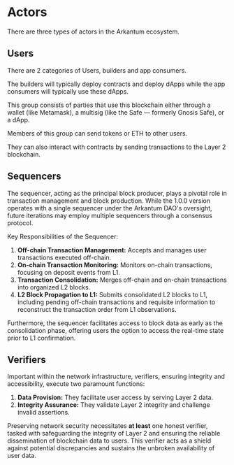 # Actors

There are three types of actors in the Arkantum ecosystem.

## Users

There are 2 categories of Users, builders and app consumers.

The builders will typically deploy contracts and deploy dApps while the app consumers will typically use these dApps.

This group consists of parties that use this blockchain either through a wallet (like Metamask), a multisig (like the Safe — formerly Gnosis Safe), or a dApp.

Members of this group can send tokens or ETH to other users.

They can also interact with contracts by sending transactions to the Layer 2 blockchain.

## Sequencers

The sequencer, acting as the principal block producer, plays a pivotal role in transaction management and block production. While the 1.0.0 version operates with a single sequencer under the Arkantum DAO's oversight, future iterations may employ multiple sequencers through a consensus protocol.

Key Responsibilities of the Sequencer:

1. **Off-chain Transaction Management:** Accepts and manages user transactions executed off-chain.
2. **On-chain Transaction Monitoring:** Monitors on-chain transactions, focusing on deposit events from L1.
3. **Transaction Consolidation:** Merges off-chain and on-chain transactions into organized L2 blocks.
4. **L2 Block Propagation to L1:** Submits consolidated L2 blocks to L1, including pending off-chain transactions and requisite information to reconstruct the transaction order from L1 observations.

Furthermore, the sequencer facilitates access to block data as early as the consolidation phase, offering users the option to access the real-time state prior to L1 confirmation.

## Verifiers

Important within the network infrastructure, verifiers, ensuring integrity and accessibility, execute two paramount functions:

1. **Data Provision:** They facilitate user access by serving Layer 2 data.
2. **Integrity Assurance:** They validate Layer 2 integrity and challenge invalid assertions.

Preserving network security necessitates **at least** one honest verifier, tasked with safeguarding the integrity of Layer 2 and ensuring the reliable dissemination of blockchain data to users. This verifier acts as a shield against potential discrepancies and sustains the unbroken availability of user data.